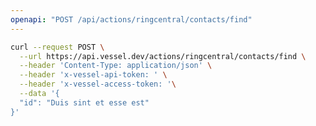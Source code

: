 ```yaml
---
openapi: "POST /api/actions/ringcentral/contacts/find"
---
```


<RequestExample>

```bash Request
curl --request POST \
  --url https://api.vessel.dev/actions/ringcentral/contacts/find \
  --header 'Content-Type: application/json' \
  --header 'x-vessel-api-token: ' \
  --header 'x-vessel-access-token: '\
  --data '{
  "id": "Duis sint et esse est"
}'
```

</RequestExample>
